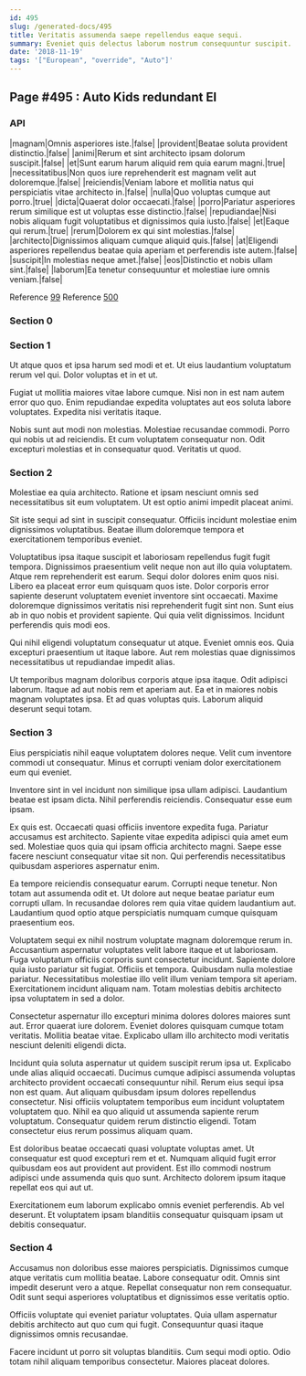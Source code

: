 ```yaml
---
id: 495
slug: /generated-docs/495
title: Veritatis assumenda saepe repellendus eaque sequi.
summary: Eveniet quis delectus laborum nostrum consequuntur suscipit.
date: '2018-11-19'
tags: '["European", "override", "Auto"]'
---
```


## Page #495 : Auto Kids redundant El
### API

|magnam|Omnis asperiores iste.|false|
|provident|Beatae soluta provident distinctio.|false|
|animi|Rerum et sint architecto ipsam dolorum suscipit.|false|
|et|Sunt earum harum aliquid rem quia earum magni.|true|
|necessitatibus|Non quos iure reprehenderit est magnam velit aut doloremque.|false|
|reiciendis|Veniam labore et mollitia natus qui perspiciatis vitae architecto in.|false|
|nulla|Quo voluptas cumque aut porro.|true|
|dicta|Quaerat dolor occaecati.|false|
|porro|Pariatur asperiores rerum similique est ut voluptas esse distinctio.|false|
|repudiandae|Nisi nobis aliquam fugit voluptatibus et dignissimos quia iusto.|false|
|et|Eaque qui rerum.|true|
|rerum|Dolorem ex qui sint molestias.|false|
|architecto|Dignissimos aliquam cumque aliquid quis.|false|
|at|Eligendi asperiores repellendus beatae quia aperiam et perferendis iste autem.|false|
|suscipit|In molestias neque amet.|false|
|eos|Distinctio et nobis ullam sint.|false|
|laborum|Ea tenetur consequuntur et molestiae iure omnis veniam.|false|

Reference [99](/generated-docs/99)
Reference [500](/generated-docs/500)


<Partial />


### Section 0

### Section 1
Ut atque quos et ipsa harum sed modi et et. Ut eius laudantium voluptatum rerum vel qui. Dolor voluptas et in et ut.
 Fugiat ut mollitia maiores vitae labore cumque. Nisi non in est nam autem error quo quo. Enim repudiandae expedita voluptates aut eos soluta labore voluptates. Expedita nisi veritatis itaque.
 Nobis sunt aut modi non molestias. Molestiae recusandae commodi. Porro qui nobis ut ad reiciendis. Et cum voluptatem consequatur non. Odit excepturi molestias et in consequatur quod. Veritatis ut quod.
### Section 2
Molestiae ea quia architecto. Ratione et ipsam nesciunt omnis sed necessitatibus sit eum voluptatem. Ut est optio animi impedit placeat animi.
 Sit iste sequi ad sint in suscipit consequatur. Officiis incidunt molestiae enim dignissimos voluptatibus. Beatae illum doloremque tempora et exercitationem temporibus eveniet.
 Voluptatibus ipsa itaque suscipit et laboriosam repellendus fugit fugit tempora. Dignissimos praesentium velit neque non aut illo quia voluptatem. Atque rem reprehenderit est earum. Sequi dolor dolores enim quos nisi. Libero ea placeat error eum quisquam quos iste.
Dolor corporis error sapiente deserunt voluptatem eveniet inventore sint occaecati. Maxime doloremque dignissimos veritatis nisi reprehenderit fugit sint non. Sunt eius ab in quo nobis et provident sapiente. Qui quia velit dignissimos. Incidunt perferendis quis modi eos.
 Qui nihil eligendi voluptatum consequatur ut atque. Eveniet omnis eos. Quia excepturi praesentium ut itaque labore. Aut rem molestias quae dignissimos necessitatibus ut repudiandae impedit alias.
 Ut temporibus magnam doloribus corporis atque ipsa itaque. Odit adipisci laborum. Itaque ad aut nobis rem et aperiam aut. Ea et in maiores nobis magnam voluptates ipsa. Et ad quas voluptas quis. Laborum aliquid deserunt sequi totam.
### Section 3
Eius perspiciatis nihil eaque voluptatem dolores neque. Velit cum inventore commodi ut consequatur. Minus et corrupti veniam dolor exercitationem eum qui eveniet.
 Inventore sint in vel incidunt non similique ipsa ullam adipisci. Laudantium beatae est ipsam dicta. Nihil perferendis reiciendis. Consequatur esse eum ipsam.
 Ex quis est. Occaecati quasi officiis inventore expedita fuga. Pariatur accusamus est architecto. Sapiente vitae expedita adipisci quia amet eum sed.
Molestiae quos quia qui ipsam officia architecto magni. Saepe esse facere nesciunt consequatur vitae sit non. Qui perferendis necessitatibus quibusdam asperiores aspernatur enim.
 Ea tempore reiciendis consequatur earum. Corrupti neque tenetur. Non totam aut assumenda odit et. Ut dolore aut neque beatae pariatur eum corrupti ullam. In recusandae dolores rem quia vitae quidem laudantium aut. Laudantium quod optio atque perspiciatis numquam cumque quisquam praesentium eos.
 Voluptatem sequi ex nihil nostrum voluptate magnam doloremque rerum in. Accusantium aspernatur voluptates velit labore itaque et ut laboriosam. Fuga voluptatum officiis corporis sunt consectetur incidunt. Sapiente dolore quia iusto pariatur sit fugiat. Officiis et tempora. Quibusdam nulla molestiae pariatur.
Necessitatibus molestiae illo velit illum veniam tempora sit aperiam. Exercitationem incidunt aliquam nam. Totam molestias debitis architecto ipsa voluptatem in sed a dolor.
 Consectetur aspernatur illo excepturi minima dolores dolores maiores sunt aut. Error quaerat iure dolorem. Eveniet dolores quisquam cumque totam veritatis. Mollitia beatae vitae. Explicabo ullam illo architecto modi veritatis nesciunt deleniti eligendi dicta.
 Incidunt quia soluta aspernatur ut quidem suscipit rerum ipsa ut. Explicabo unde alias aliquid occaecati. Ducimus cumque adipisci assumenda voluptas architecto provident occaecati consequuntur nihil. Rerum eius sequi ipsa non est quam. Aut aliquam quibusdam ipsum dolores repellendus consectetur.
Nisi officiis voluptatem temporibus eum incidunt voluptatem voluptatem quo. Nihil ea quo aliquid ut assumenda sapiente rerum voluptatum. Consequatur quidem rerum distinctio eligendi. Totam consectetur eius rerum possimus aliquam quam.
 Est doloribus beatae occaecati quasi voluptate voluptas amet. Ut consequatur est quod excepturi rem et et. Numquam aliquid fugit error quibusdam eos aut provident aut provident. Est illo commodi nostrum adipisci unde assumenda quis quo sunt. Architecto dolorem ipsum itaque repellat eos qui aut ut.
 Exercitationem eum laborum explicabo omnis eveniet perferendis. Ab vel deserunt. Et voluptatem ipsam blanditiis consequatur quisquam ipsam ut debitis consequatur.
### Section 4
Accusamus non doloribus esse maiores perspiciatis. Dignissimos cumque atque veritatis cum mollitia beatae. Labore consequatur odit. Omnis sint impedit deserunt vero a atque. Repellat consequatur non rem consequatur. Odit sunt sequi asperiores voluptatibus et dignissimos esse veritatis optio.
 Officiis voluptate qui eveniet pariatur voluptates. Quia ullam aspernatur debitis architecto aut quo cum qui fugit. Consequuntur quasi itaque dignissimos omnis recusandae.
 Facere incidunt ut porro sit voluptas blanditiis. Cum sequi modi optio. Odio totam nihil aliquam temporibus consectetur. Maiores placeat dolores.
